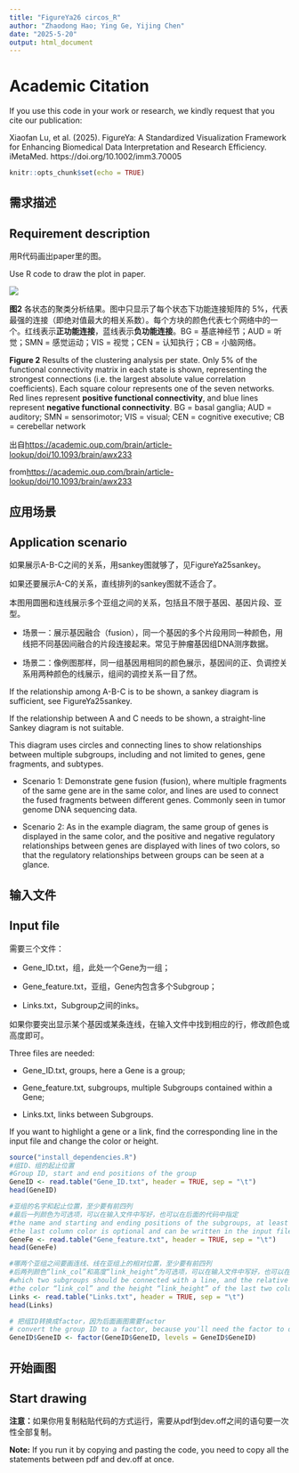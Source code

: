 ```yaml
---
title: "FigureYa26 circos_R"
author: "Zhaodong Hao; Ying Ge, Yijing Chen"
date: "2025-5-20"
output: html_document
---
```


# Academic Citation
If you use this code in your work or research, we kindly request that you cite our publication:

Xiaofan Lu, et al. (2025). FigureYa: A Standardized Visualization Framework for Enhancing Biomedical Data Interpretation and Research Efficiency. iMetaMed. https://doi.org/10.1002/imm3.70005


```r
knitr::opts_chunk$set(echo = TRUE)
```

## 需求描述
## Requirement description

用R代码画出paper里的图。

Use R code to draw the plot in paper.

![](example.png)

**图2** 各状态的聚类分析结果。图中只显示了每个状态下功能连接矩阵的 5%，代表最强的连接（即绝对值最大的相关系数）。每个方块的颜色代表七个网络中的一个。红线表示**正功能连接**，蓝线表示**负功能连接**。BG = 基底神经节；AUD = 听觉；SMN = 感觉运动；VIS = 视觉；CEN = 认知执行；CB = 小脑网络。

**Figure 2** Results of the clustering analysis per state. Only 5% of the functional connectivity matrix in each state is shown, representing the strongest connections (i.e. the largest absolute value correlation coefficients). Each square colour represents one of the seven networks. Red lines represent **positive functional connectivity**, and blue lines represent **negative functional connectivity**. BG = basal ganglia; AUD = auditory; SMN = sensorimotor; VIS = visual; CEN = cognitive executive; CB = cerebellar network

出自<https://academic.oup.com/brain/article-lookup/doi/10.1093/brain/awx233>

from<https://academic.oup.com/brain/article-lookup/doi/10.1093/brain/awx233>

## 应用场景
## Application scenario

如果展示A-B-C之间的关系，用sankey图就够了，见FigureYa25sankey。

如果还要展示A-C的关系，直线排列的sankey图就不适合了。

本图用圆圈和连线展示多个亚组之间的关系，包括且不限于基因、基因片段、亚型。

- 场景一：展示基因融合（fusion），同一个基因的多个片段用同一种颜色，用线把不同基因间融合的片段连接起来。常见于肿瘤基因组DNA测序数据。

- 场景二：像例图那样，同一组基因用相同的颜色展示，基因间的正、负调控关系用两种颜色的线展示，组间的调控关系一目了然。

If the relationship among A-B-C is to be shown, a sankey diagram is sufficient, see FigureYa25sankey.

If the relationship between A and C needs to be shown, a straight-line Sankey diagram is not suitable.

This diagram uses circles and connecting lines to show relationships between multiple subgroups, including and not limited to genes, gene fragments, and subtypes.

- Scenario 1: Demonstrate gene fusion (fusion), where multiple fragments of the same gene are in the same color, and lines are used to connect the fused fragments between different genes. Commonly seen in tumor genome DNA sequencing data.

- Scenario 2: As in the example diagram, the same group of genes is displayed in the same color, and the positive and negative regulatory relationships between genes are displayed with lines of two colors, so that the regulatory relationships between groups can be seen at a glance.

## 输入文件
## Input file

需要三个文件：

- Gene_ID.txt，组，此处一个Gene为一组；

- Gene_feature.txt，亚组，Gene内包含多个Subgroup；

- Links.txt，Subgroup之间的inks。

如果你要突出显示某个基因或某条连线，在输入文件中找到相应的行，修改颜色或高度即可。

Three files are needed:

- Gene_ID.txt, groups, here a Gene is a group;

- Gene_feature.txt, subgroups, multiple Subgroups contained within a Gene;

- Links.txt, links between Subgroups.

If you want to highlight a gene or a link, find the corresponding line in the input file and change the color or height.

```r
source("install_dependencies.R")
#组ID、组的起止位置
#Group ID, start and end positions of the group
GeneID <- read.table("Gene_ID.txt", header = TRUE, sep = "\t")
head(GeneID)

#亚组的名字和起止位置，至少要有前四列
#最后一列颜色为可选项，可以在输入文件中写好，也可以在后面的代码中指定
#the name and starting and ending positions of the subgroups, at least the first four columns
#the last column color is optional and can be written in the input file or specified later in the code
GeneFe <- read.table("Gene_feature.txt", header = TRUE, sep = "\t")
head(GeneFe)

#哪两个亚组之间要画连线、线在亚组上的相对位置，至少要有前四列
#后两列颜色“link_col”和高度“link_height”为可选项，可以在输入文件中写好，也可以在后面的代码中指定
#which two subgroups should be connected with a line, and the relative position of the line on the subgroups, with at least the first four columns.
#the color “link_col” and the height “link_height” of the last two columns are optional, they can be written in the input file or specified in the code behind.
Links <- read.table("Links.txt", header = TRUE, sep = "\t")
head(Links)

# 把组ID转换成factor，因为后面画图需要factor
# convert the group ID to a factor, because you'll need the factor to draw the graph later
GeneID$GeneID <- factor(GeneID$GeneID, levels = GeneID$GeneID)
```

## 开始画图
## Start drawing

**注意：**如果你用复制粘贴代码的方式运行，需要从pdf到dev.off之间的语句要一次性全部复制。

**Note:** If you run it by copying and pasting the code, you need to copy all the statements between pdf and dev.off at once.
